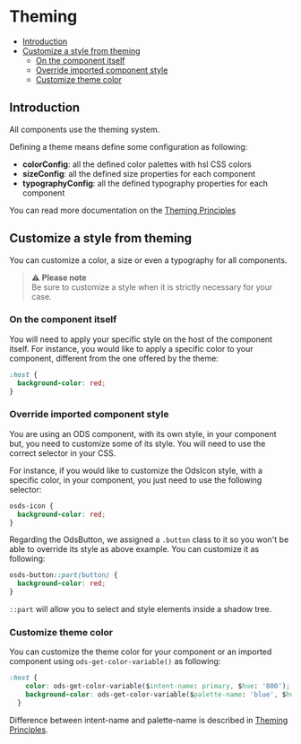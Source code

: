 # Theming

<!-- TOC -->

* [Introduction](#introduction)
* [Customize a style from theming](#customize-a-style-from-theming)
    * [On the component itself](#on-the-component-itself)
    * [Override imported component style](#override-imported-component-style)
    * [Customize theme color](#customize-theme-color)

<!-- TOC -->

## Introduction

All components use the theming system.

Defining a theme means define some configuration as following:
* **colorConfig**: all the defined color palettes with hsl CSS colors
* **sizeConfig**: all the defined size properties for each component
* **typographyConfig**: all the defined typography properties for each component

You can read more documentation on the [Theming Principles](/story/code-our-principles-theming--page)

## Customize a style from theming

You can customize a color, a size or even a typography for all components.

> ⚠️️ **Please note**<br />
> Be sure to customize a style when it is strictly necessary for your case.

### On the component itself
You will need to apply your specific style on the host of the component itself.
For instance, you would like to apply a specific color to your component, different from the one offered by the theme:
``` css
:host {
  background-color: red;
}
```

### Override imported component style
You are using an ODS component, with its own style, in your component but, you need to customize some of its style.
You will need to use the correct selector in your CSS.

For instance, if you would like to customize the OdsIcon style, with a specific color, in your component, you just need to use the following selector:
``` css
osds-icon {
  background-color: red;
}
```

Regarding the OdsButton, we assigned a `.button` class to it so you won't be able to override its style as above example.
You can customize it as following:
``` css
osds-button::part(button) {
  background-color: red;
}
```

`::part` will allow you to select and style elements inside a shadow tree.

### Customize theme color
You can customize the theme color for your component or an imported component using `ods-get-color-variable()` as following:
``` css
:host {
    color: ods-get-color-variable($intent-name: primary, $hue: '800');
    background-color: ods-get-color-variable($palette-name: 'blue', $hue: '050');
  }
```

Difference between intent-name and palette-name is described in [Theming Principles](/story/code-our-principles-theming--page).
